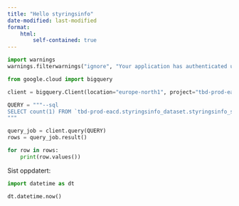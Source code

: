 ```yaml
---
title: "Hello styringsinfo"
date-modified: last-modified
format:
    html:
        self-contained: true
---
```


```python
import warnings
warnings.filterwarnings("ignore", "Your application has authenticated using end user credentials")
```

```python
from google.cloud import bigquery

client = bigquery.Client(location="europe-north1", project="tbd-prod-eacd")

QUERY = """--sql
SELECT count(1) FROM `tbd-prod-eacd.styringsinfo_dataset.styringsinfo_sendt_soknad_view`
"""

query_job = client.query(QUERY)
rows = query_job.result()

for row in rows:
    print(row.values())
```

Sist oppdatert:
```python
import datetime as dt

dt.datetime.now()
```